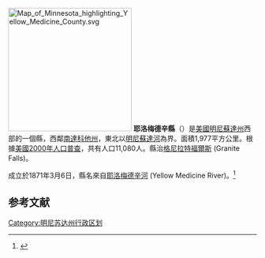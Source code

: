 {{noteTA
|1=zh-hans:县;zh-hk:縣;zh-tw:郡;
}}
[[File:Map_of_Minnesota_highlighting_Yellow_Medicine_County.svg|250px]]
'''耶洛梅德辛縣'''（{{lang-en|Yellow Medicine County}}）是[[美國|美國]][[明尼蘇達州|明尼蘇達州]]西部的一個縣，西鄰[[南達科他州|南達科他州]]，東北以[[明尼蘇達河|明尼蘇達河]]為界。面積1,977平方公里。根據[[美國2000年人口普查|美國2000年人口普查]]，共有人口11,080人。縣治[[格尼拉特福爾斯市_(明尼蘇達州)|格尼拉特福爾斯]] (Granite Falls)。
	
成立於1871年3月6日，縣名來自[[耶洛梅德辛河|耶洛梅德辛河]] (Yellow Medicine River)。<ref>{{Cite web |url=http://www.house.leg.state.mn.us/hinfo/govseries/No34.htm |title=存档副本 |access-date=2007-03-22 |archive-url=https://web.archive.org/web/20080518011957/http://www.house.leg.state.mn.us/hinfo/govseries/No34.htm |archive-date=2008-05-18 |dead-url=yes }}</ref>

==参考文献==
<div class="references-small">
<references />
</div>
{{commonscat}}
{{coord|display=title}}
{{normdaten}}
{{minnesota-stub}}
{{DEFAULTSORT:Yellow Medicine}}
[[Category:明尼苏达州行政区划|Category:明尼苏达州行政区划]]